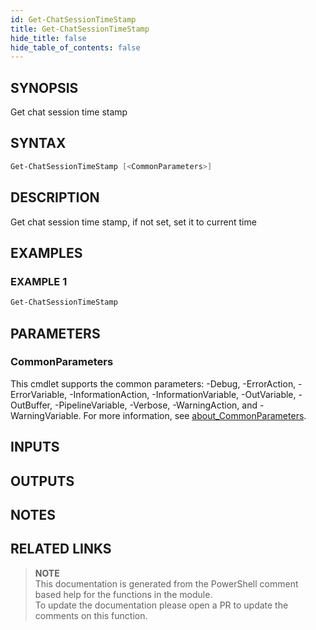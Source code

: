 ```yaml
---
id: Get-ChatSessionTimeStamp
title: Get-ChatSessionTimeStamp
hide_title: false
hide_table_of_contents: false
---
```


## SYNOPSIS

Get chat session time stamp

## SYNTAX

```powershell
Get-ChatSessionTimeStamp [<CommonParameters>]
```

## DESCRIPTION

Get chat session time stamp, if not set, set it to current time

## EXAMPLES

### EXAMPLE 1

```powershell
Get-ChatSessionTimeStamp
```

## PARAMETERS

### CommonParameters

This cmdlet supports the common parameters: -Debug, -ErrorAction, -ErrorVariable, -InformationAction, -InformationVariable, -OutVariable, -OutBuffer, -PipelineVariable, -Verbose, -WarningAction, and -WarningVariable. For more information, see [about_CommonParameters](http://go.microsoft.com/fwlink/?LinkID=113216).

## INPUTS

## OUTPUTS

## NOTES

## RELATED LINKS

> **NOTE**  
> This documentation is generated from the PowerShell comment based help for the functions in the module.  
> To update the documentation please open a PR to update the comments on this function.
